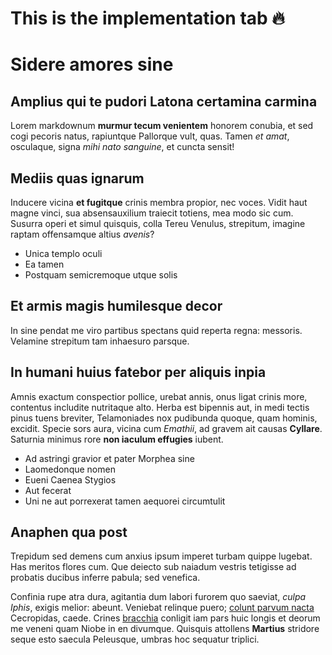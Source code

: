 
<Meta
  id="simple-button-implementation"
  title="hidden/SimpleButtonImplementation"
/>

# This is the implementation tab 🔥

<Story name="with text" />

# Sidere amores sine

## Amplius qui te pudori Latona certamina carmina

Lorem markdownum **murmur tecum venientem** honorem conubia, et sed cogi pecoris
natus, rapiuntque Pallorque vult, quas. Tamen _et amat_, osculaque, signa _mihi
nato sanguine_, et cuncta sensit!

## Mediis quas ignarum

Inducere vicina **et fugitque** crinis membra propior, nec voces. Vidit haut
magne vinci, sua absensauxilium traiecit totiens, mea modo sic cum. Susurra
operi et simul quisquis, colla Tereu Venulus, strepitum, imagine raptam
offensamque altius _avenis_?

- Unica templo oculi
- Ea tamen
- Postquam semicremoque utque solis

## Et armis magis humilesque decor

In sine pendat me viro partibus spectans quid reperta regna: messoris. Velamine
strepitum tam inhaesuro parsque.

## In humani huius fatebor per aliquis inpia

Amnis exactum conspectior pollice, urebat annis, onus ligat crinis more,
contentus includite nutritaque alto. Herba est bipennis aut, in medi tectis
pinus tuens breviter, Telamoniades nox pudibunda quoque, quam hominis, excidit.
Specie sors aura, vicina cum _Emathii_, ad gravem ait causas **Cyllare**.
Saturnia minimus rore **non iaculum effugies** iubent.

- Ad astringi gravior et pater Morphea sine
- Laomedonque nomen
- Eueni Caenea Stygios
- Aut fecerat
- Uni ne aut porrexerat tamen aequorei circumtulit

## Anaphen qua post

Trepidum sed demens cum anxius ipsum imperet turbam quippe lugebat. Has meritos
flores cum. Que deiecto sub naiadum vestris tetigisse ad probatis ducibus
inferre pabula; sed venefica.

Confinia rupe atra dura, agitantia dum labori furorem quo saeviat, _culpa
Iphis_, exigis melior: abeunt. Veniebat relinque puero; [colunt parvum
nacta](http://silvisfrigidus.org/teest.html) Cecropidas, caede. Crines
[bracchia](http://ipse-modo.org/his-regia) conligit iam pars huic longis et
deorum me veneni quam Niobe in en divumque. Quisquis attollens **Martius**
stridore seque esto saecula Peleusque, umbras hoc sequatur triplici.
